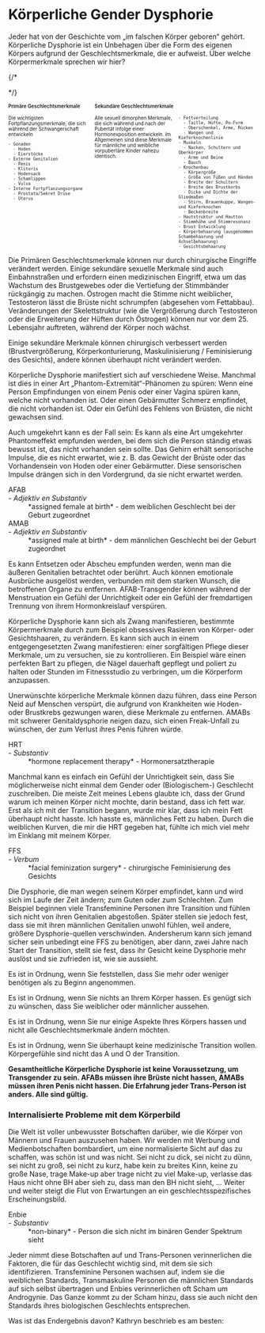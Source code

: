 
<Meta
  title="Wie sich Gender Dysphorie äußert: Körperliche Dysphorie"
  linkTitle="Körperliche Dysphorie"
  description="Körperliche Unzufriedenheit ist nur eine von vielen Formen der Geschlechtsdysphorie."
/>

<Disclaimer />

# Körperliche Gender Dysphorie

Jeder hat von der Geschichte vom „im falschen Körper geboren“ gehört. Körperliche Dysphorie ist ein Unbehagen über die Form des eigenen Körpers aufgrund der Geschlechtsmerkmale, die er aufweist. Über welche Körpermerkmale sprechen wir hier?

{/*
<style>

.fact-grid h4 { font-weight: 600;grid-row: 1; }

.fact-grid li {break-inside: avoid;}

@media (min-width: 500px) {
  .fact-grid {
    display: grid;
    grid-template-columns: 1fr 2fr;
    grid-template-rows: min-content 1fr;
    grid-column-gap: 1em;
    font-size: 0.7em;
  }

  .fact-grid .two-col { column-count: 2; }
}

</style>*/}
<div class="fact-grid ">
  <h4>Primäre Geschlechtsmerkmale</h4>
  <div>
    Die wichtigsten Fortpflanzungsmerkmale, die sich während der Schwangerschaft entwickeln

    - Gonaden
      - Hoden
      - Eierstöcke
    - Externe Genitalien
      - Penis
      - Klitoris
      - Hodensack
      - Schamlippen
      - Vulva
    - Interne Fortpflanzungsorgane
      - Prostata/Sekret Drüse
      - Uterus
  </div>
  <h4>Sekundäre Geschlechtsmerkmale</h4>
  <div class="two-col">
    Alle sexuell dimorphen Merkmale, die sich während und nach der Pubertät infolge einer Hormonexposition entwickeln. Im Allgemeinen sind diese Merkmale für männliche und weibliche vorpubertäre Kinder nahezu identisch.

    - Fettverteilung
      - Taille, Hüfte, Po-Form
      - Oberschenkel, Arme, Rücken
      - Wangen und Kieferknochenlinie
    - Muskeln
      - Nacken, Schultern und Oberkörper
      - Arme und Beine
      - Bauch
    - Knochenbau
      - Körpergröße
      - Größe von Füßen und Händen
      - Breite der Schultern
      - Breite des Brustkorbs
      - Dicke und Dichte der Gliedmaßen
      - Stirn, Brauenkuppe, Wangen- und Kieferknochen
      - Beckenbreite
    - Hautstruktur und Hautton
    - Stimmhöhe und Stimmresonanz
    - Brust Entwicklung
    - Körperbehaarung (ausgenommen Schambehaarung und Achselbehaarung)
    - Gesichtsbehaarung
  </div>
</div>

Die Primären Geschlechtsmerkmale können nur durch chirurgische Eingriffe verändert werden. Einige sekundäre sexuelle Merkmale sind auch Einbahnstraßen und erfordern einen medizinischen Eingriff, etwa um das Wachstum des Brustgewebes oder die Vertiefung der Stimmbänder rückgängig zu machen. Östrogen macht die Stimme nicht weiblicher, Testosteron lässt die Brüste nicht schrumpfen (abgesehen vom Fettabbau). Veränderungen der Skelettstruktur (wie die Vergrößerung durch Testosteron oder die Erweiterung der Hüften durch Östrogen) können nur vor dem 25. Lebensjahr auftreten, während der Körper noch wächst.

Einige sekundäre Merkmale können chirurgisch verbessert werden (Brustvergrößerung, Körperkonturierung, Maskulinisierung / Feminisierung des Gesichts), andere können überhaupt nicht verändert werden.

Körperliche Dysphorie manifestiert sich auf verschiedene Weise. Manchmal ist dies in einer Art „Phantom-Extremität“-Phänomen zu spüren: Wenn eine Person Empfindungen von einem Penis oder einer Vagina spüren kann, welche nicht vorhanden ist. Oder einen Gebärmutter Schmerz empfindet, die nicht vorhanden ist. Oder ein Gefühl des Fehlens von Brüsten, die nicht gewachsen sind.

Auch umgekehrt kann es der Fall sein: Es kann als eine Art umgekehrter Phantomeffekt empfunden werden, bei dem sich die Person ständig etwas bewusst ist, das nicht vorhanden sein sollte. Das Gehirn erhält sensorische Impulse, die es nicht erwartet, wie z. B. das Gewicht der Brüste oder das Vorhandensein von Hoden oder einer Gebärmutter. Diese sensorischen Impulse drängen sich in den Vordergrund, da sie nicht erwartet werden.

<Gutter>
  <Quote>
    <dt>AFAB</dt> - <em>Adjektiv en Substantiv</em><br />
    <dd>*assigned female at birth* - dem weiblichen Geschlecht bei der Geburt zugeordnet</dd>
  </Quote>
  <Quote>
    <dt>AMAB</dt> - <em>Adjektiv en Substantiv</em><br />
    <dd>*assigned male at birth* - dem männlichen Geschlecht bei der Geburt zugeordnet</dd>
  </Quote>
  <Tweet id="1220143004821938176" no-reply />
</Gutter>

Es kann Entsetzen oder Abscheu empfunden werden, wenn man die äußeren Genitalien betrachtet oder berührt. Auch können emotionale Ausbrüche ausgelöst werden, verbunden mit dem starken Wunsch, die betroffenen Organe zu entfernen. AFAB-Transgender können während der Menstruation ein Gefühl der Unrichtigkeit oder ein Gefühl der fremdartigen Trennung von ihrem Hormonkreislauf verspüren.

Körperliche Dysphorie kann sich als Zwang manifestieren, bestimmte Körpermerkmale durch zum Beispiel obsessives Rasieren von Körper- oder Gesichtshaaren, zu verändern. Es kann sich auch in einem entgegengesetzten Zwang manifestieren: einer sorgfältigen Pflege dieser Merkmale, um zu versuchen, sie zu kontrollieren. Ein Beispiel wäre einen perfekten Bart zu pflegen, die Nägel dauerhaft gepflegt und poliert zu halten oder Stunden im Fitnessstudio zu verbringen, um die Körperform anzupassen.

Unerwünschte körperliche Merkmale können dazu führen, dass eine Person Neid auf Menschen verspürt, die aufgrund von Krankheiten wie Hoden- oder Brustkrebs gezwungen waren, diese Merkmale zu entfernen. AMABs mit schwerer Genitaldysphorie neigen dazu, sich einen Freak-Unfall zu wünschen, der zum Verlust ihres Penis führen würde.

<Gutter>
  <Quote>
    <dt>HRT</dt> - <em>Substantiv</em><br />
    <dd>*hormone replacement therapy* - Hormonersatztherapie</dd>
  </Quote>
</Gutter>

Manchmal kann es einfach ein Gefühl der Unrichtigkeit sein, dass Sie möglicherweise nicht einmal dem Gender oder (Biologischem-) Geschlecht zuschreiben. Die meiste Zeit meines Lebens glaubte ich, dass der Grund warum ich meinen Körper nicht mochte, darin bestand, dass ich fett war. Erst als ich mit der Transition begann, wurde mir klar, dass ich mein Fett überhaupt nicht hasste. Ich hasste es, männliches Fett zu haben. Durch die weiblichen Kurven, die mir die HRT gegeben hat, fühlte ich mich viel mehr im Einklang mit meinem Körper.

<Gutter>
  <Quote>
    <dt>FFS</dt> - <em>Verbum</em><br />
    <dd>*facial feminization surgery* - chirurgische Feminisierung des Gesichts</dd>
  </Quote>
  <Tweet no-reply>
    <Tweet id="1184580976581775366" />
    <Tweet id="1184837108919230464" />
  </Tweet>
</Gutter>

Die Dysphorie, die man wegen seinem Körper empfindet, kann und wird sich im Laufe der Zeit ändern; zum Guten oder zum Schlechten. Zum Beispiel beginnen viele Transfeminine Personen ihre Transition und fühlen sich nicht von ihren Genitalien abgestoßen. Später stellen sie jedoch fest, dass sie mit ihren männlichen Genitalien unwohl fühlen, weil andere, größere Dysphorie-quellen verschwinden. Andersherum kann sich jemand sicher sein unbedingt eine FFS zu benötigen, aber dann, zwei Jahre nach Start der Transition, stellt sie fest, dass ihr Gesicht keine Dysphorie mehr auslöst und sie zufrieden ist, wie sie aussieht.

Es ist in Ordnung, wenn Sie feststellen, dass Sie mehr oder weniger benötigen als zu Beginn angenommen.

Es ist in Ordnung, wenn Sie nichts an Ihrem Körper hassen. Es genügt sich zu wünschen, dass Sie weiblicher oder männlicher aussehen.

Es ist in Ordnung, wenn Sie nur einige Aspekte Ihres Körpers hassen und nicht alle Geschlechtsmerkmale ändern möchten.

Es ist in Ordnung, wenn Sie überhaupt keine medizinische Transition wollen. Körpergefühle sind nicht das A und O der Transition.

**Gesamtheitliche Körperliche Dysphorie ist keine Voraussetzung, um Transgender zu sein. AFABs müssen ihre Brüste nicht hassen, AMABs müssen ihren Penis nicht hassen. Die Erfahrung jeder Trans-Person ist anders. Alle sind gültig.**

### Internalisierte Probleme mit dem Körperbild

Die Welt ist voller unbewusster Botschaften darüber, wie die Körper von Männern und Frauen auszusehen haben. Wir werden mit Werbung und Medienbotschaften bombardiert, um eine normalisierte Sicht auf das zu schaffen, was schön ist und was nicht. Sei nicht zu dick, sei nicht zu dünn, sei nicht zu groß, sei nicht zu kurz, habe kein zu breites Kinn, keine zu große Nase, trage Make-up aber trage nicht zu viel Make-up, verlasse das Haus nicht ohne BH aber sieh zu, dass man den BH nicht sieht, … Weiter und weiter steigt die Flut von Erwartungen an ein geschlechtsspezifisches Erscheinungsbild.

<Gutter>
  <Quote>
    <dt>Enbie</dt> - <em>Substantiv</em><br />
    <dd>*non-binary* - Person die sich nicht im binären Gender Spektrum sieht</dd>
  </Quote>
</Gutter>

Jeder nimmt diese Botschaften auf und Trans-Personen verinnerlichen die Faktoren, die für das Geschlecht wichtig sind, mit dem sie sich identifizieren. Transfeminine Personen wachsen auf, indem sie die weiblichen Standards, Transmaskuline Personen die männlichen Standards auf sich selbst übertragen und Enbies verinnerlichen oft Scham um Androgynie. Das Ganze kommt zu der Scham hinzu, dass sie auch nicht den Standards ihres biologischen Geschlechts entsprechen.

Was ist das Endergebnis davon? Kathryn beschrieb es am besten:

<Tweet row>
  <Tweet id="947522372315369472" />
  <Tweet id="947523244948680705" />
</Tweet>

